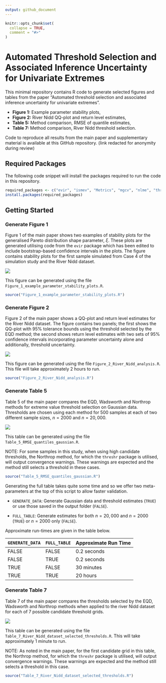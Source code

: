 ```yaml
---
output: github_document
---
```


<!-- README.md is generated from README.Rmd. Please edit that file -->

```r
knitr::opts_chunk$set(
  collapse = TRUE,
  comment = "#>"
)
```

# Automated Threshold Selection and Associated Inference Uncertainty for Univariate Extremes

This minimal repository contains R code to generate selected figures and tables from the paper "Automated threshold selection and associated inference uncertainty for univariate extremes".

- __Figure 1:__ Example parameter stability plots,
- __Figure 2:__ River Nidd QQ-plot and return level estimates,
- __Table 5:__  Method comparison, RMSE of quantile estimates,
- __Table 7:__  Method comparison, River Nidd threshold selection.

Code to reproduce all results from the main paper and supplementary material is available at this GitHub repository. (link redacted for anonymity during review)

## Required Packages

The following code snippet will install the packages required to run the code in this repository.

```r
required_packages <- c("evir", "ismev", "Metrics", "mgcv", "nlme", "threshr")
install.packages(required_packages)
```


## Getting Started 

### Generate Figure 1

Figure 1 of the main paper shows two examples of stability plots for the generalised Pareto distribution shape parameter, $\xi$. These plots are generated utilising code from the `evir` package which has been edited to include bootstrap-based confidence intervals in the plots. The figure contains stability plots for the first sample simulated from Case 4 of the simulation study and the River Nidd dataset. 

![](readme-images/figure-1.png)

This figure can be generated using the file `Figure_1_example_parameter_stability_plots.R`. 

```r
source("Figure_1_example_parameter_stability_plots.R")
```

### Generate Figure 2

Figure 2 of the main paper shows a QQ-plot and return level estimates for the River Nidd dataset. The figure contains two panels; the first shows the QQ-plot with 95% tolerance bounds using the threshold selected by the EQD method; the second shows return level estimates with two sets of 95% confidence intervals incorporating parameter uncertainty alone and additionally, threshold uncertainty. 

![](readme-images/figure-2.png)

This figure can be generated using the file `Figure_2_River_Nidd_analysis.R`. This file will take approximately 2 hours to run.

```r
source("Figure_2_River_Nidd_analysis.R")
```

### Generate Table 5

Table 5 of the main paper compares the EQD, Wadsworth and Northrop methods for extreme value threshold selection on Gaussian data. Thresholds are chosen using each method for 500 samples at each of two different sample sizes, $n = 2000$ and $n = 20,000$.

![](readme-images/table-5.png)

This table can be generated using the file `Table_5_RMSE_quantiles_gaussian.R`. 

NOTE: For some samples in this study, when using high candidate thresholds, the Northrop method, for which the `threshr` package is utilised, will output convergence warnings. These warnings are expected and the method still selects a threshold in these cases. 

```r
source("Table_5_RMSE_quantiles_gaussian.R")
```

Generating the full table takes quite some time and so we offer two meta-parameters at the top of this script to allow faster validation. 

- `GENERATE_DATA`: Generate Gaussian data and threshold estimates (`TRUE`) or use those saved in the output folder (`FALSE`).

- `FULL_TABLE`: Generate estimates for both $n = 20,000$ and $n = 2000$ (`TRUE`) or $n = 2000$ only (`FALSE`).

Approximate run-times are given in the table below. 

| `GENERATE_DATA` | `FULL_TABLE` | Approximate Run Time |
|-----------------|--------------|----------------------|
| FALSE           | FALSE        | 0.2 seconds          |
| FALSE           | TRUE         | 0.2 seconds          |
| TRUE            | FALSE        | 30 minutes           |
| TRUE            | TRUE         | 20 hours             |


### Generate Table 7

Table 7 of the main paper compares the thresholds selected by the EQD, Wadsworth and Northrop methods when applied to the river Nidd dataset for each of 7 possible candidate threshold grids. 

![](readme-images/table-7.png)

This table can be generated using the file `Table_7_River_Nidd_dataset_selected_thresholds.R`. This will take approximately 1 minute to run. 

NOTE: As noted in the main paper, for the first candidate grid in this table, the Northrop method, for which the `threshr` package is utilised, will output convergence warnings. These warnings are expected and the method still selects a threshold in this case.

```r
source("Table_7_River_Nidd_dataset_selected_thresholds.R")
```


